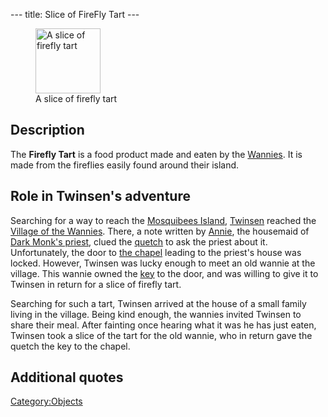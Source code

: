 ---
title: Slice of FireFly Tart
---

[[Image:Slice_of_firefly_tart.png|right|104px|thumb|A slice of firefly tart]]

{{Quote|
Quote=You don't like this tart, but you must give it to someone who appreciates it more than you.|
Character=Official description}}

==Description==
The '''Firefly Tart''' is a food product made and eaten by the [[Wannies]]. It is made from the fireflies easily found around their island.

==Role in Twinsen's adventure==
Searching for a way to reach the [[Mosquibees Island]], [[Twinsen]] reached the [[Village of the Wannies]]. There, a note written by [[Annie]], the housemaid of [[Dark Monk's priest]], clued the [[quetch]] to ask the priest about it. Unfortunately, the door to [[Dark Monk's chapel|the chapel]] leading to the priest's house was locked. However, Twinsen was lucky enough to meet an old wannie at the village. This wannie owned the [[key]] to the door, and was willing to give it to Twinsen in return for a slice of firefly tart.

Searching for such a tart, Twinsen arrived at the house of a small family living in the village. Being kind enough, the wannies invited Twinsen to share their meal. After fainting once hearing what it was he has just eaten, Twinsen took a slice of the tart for the old wannie, who in return gave the quetch the key to the chapel.

==Additional quotes==
{{Quote|
Quote=Hey, pal! Say, if you bring me back a slice of tart, I'll tell you a pretty wacky secret.|
Character=The old wannie}}
{{Quote|
Quote=I fish fireflies used to bake tarts. It's awfully good you know, a firefly tart.|
Character=[[Arno]]}}
{{Quote|
Quote=So? How do you like my firefly tart?|
Character=Wannie woman}}

[[Category:Objects]]